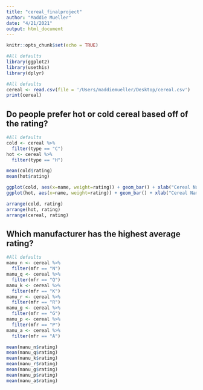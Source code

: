 ```yaml
---
title: "cereal_finalproject"
author: "Maddie Mueller"
date: "4/21/2021"
output: html_document
---
```


```r
knitr::opts_chunk$set(echo = TRUE)
```

```r
#All defaults
library(ggplot2)
library(usethis)
library(dplyr)
```

```r
#All defaults
cereal <- read.csv(file = '/Users/maddiemueller/Desktop/cereal.csv')
print(cereal)
```

## Do people prefer hot or cold cereal based off of the rating?

```r
#All defaults
cold <- cereal %>%
  filter(type == "C")
hot <- cereal %>%
  filter(type == "H")

mean(cold$rating)
mean(hot$rating)

ggplot(cold, aes(x=name, weight=rating)) + geom_bar() + xlab("Cereal Name") + ylab("Rating") + ggtitle("Ratings of Cold Cereals") + theme(axis.text.x = element_text(angle = 90))
ggplot(hot, aes(x=name, weight=rating)) + geom_bar() + xlab("Cereal Name") + ylab("Rating") + ggtitle("Ratings of Hot Cereals") + theme(axis.text.x = element_text(angle = 90))

arrange(cold, rating)
arrange(hot, rating)
arrange(cereal, rating)
```

## Which manufacturer has the highest average rating?

```r
#All defaults
manu_n <- cereal %>%
  filter(mfr == "N")
manu_q <- cereal %>%
  filter(mfr == "Q")
manu_k <- cereal %>%
  filter(mfr == "K")
manu_r <- cereal %>%
  filter(mfr == "R")
manu_g <- cereal %>%
  filter(mfr == "G")
manu_p <- cereal %>%
  filter(mfr == "P")
manu_a <- cereal %>%
  filter(mfr == "A")

mean(manu_n$rating)
mean(manu_q$rating)
mean(manu_k$rating)
mean(manu_r$rating)
mean(manu_g$rating)
mean(manu_p$rating)
mean(manu_a$rating)
```
